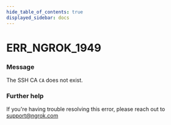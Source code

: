 ```yaml
---
hide_table_of_contents: true
displayed_sidebar: docs
---
```



# ERR_NGROK_1949

### Message

The SSH CA `CA` does not exist.

<ErrorDetails error="err_ngrok_1949" />

### Further help

If you're having trouble resolving this error, please reach out to [support@ngrok.com](mailto:support@ngrok.com?subject=Help%20with%20ERR_NGROK_1949)

